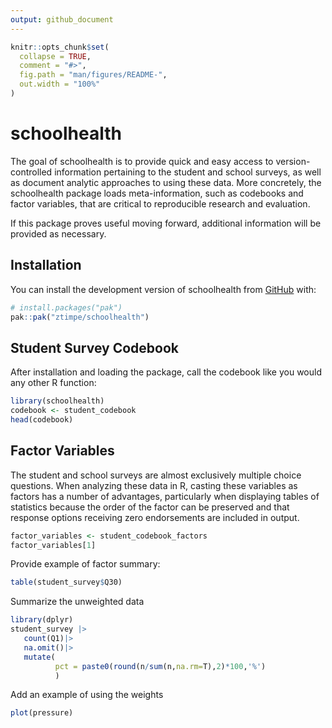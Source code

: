 ```yaml
---
output: github_document
---
```


<!-- README.md is generated from README.Rmd. Please edit that file -->

```r
knitr::opts_chunk$set(
  collapse = TRUE,
  comment = "#>",
  fig.path = "man/figures/README-",
  out.width = "100%"
)
```

# schoolhealth

<!-- badges: start -->
<!-- badges: end -->

The goal of schoolhealth is to provide quick and easy access to version-controlled information pertaining to the student and school surveys, as well as document analytic approaches to using these data. More concretely, the schoolhealth package loads meta-information, such as codebooks and factor variables, that are critical to reproducible research and evaluation. 

If this package proves useful moving forward, additional information will be provided as necessary.

## Installation

You can install the development version of schoolhealth from [GitHub](https://github.com/) with:

``` r
# install.packages("pak")
pak::pak("ztimpe/schoolhealth")
```

## Student Survey Codebook

After installation and loading the package, call the codebook like you would any other R function:

```r
library(schoolhealth)
codebook <- student_codebook
head(codebook)
```

## Factor Variables

The student and school surveys are almost exclusively multiple choice questions. When analyzing these data in R, casting these variables as factors has a number of advantages, particularly when displaying tables of statistics because the order of the factor can be preserved and that response options receiving zero endorsements are included in output.

```r
factor_variables <- student_codebook_factors
factor_variables[1]
```

Provide example of factor summary:
```r
table(student_survey$Q30)
```

Summarize the unweighted data
```r
library(dplyr)
student_survey |>
   count(Q1)|>
   na.omit()|>
   mutate(
          pct = paste0(round(n/sum(n,na.rm=T),2)*100,'%')
          )
```
Add an example of using the weights

```r
plot(pressure)
```


